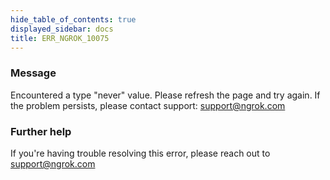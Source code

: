 ```yaml
---
hide_table_of_contents: true
displayed_sidebar: docs
title: ERR_NGROK_10075
---
```




### Message

Encountered a type "never" value. Please refresh the page and try again. If the problem persists, please contact support: support@ngrok.com

<ErrorDetails error="err_ngrok_10075" />

### Further help

If you're having trouble resolving this error, please reach out to [support@ngrok.com](mailto:support@ngrok.com?subject=Help%20with%20ERR_NGROK_10075)
